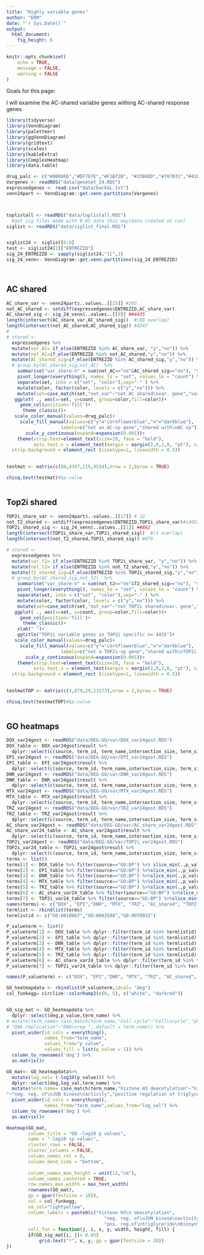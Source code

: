 ```yaml
---
title: "Highly variable genes"
author: "ERM"
date: "`r Sys.Date()`"
output: 
  html_document: 
    fig_height: 6
---
```


```r
knitr::opts_chunk$set(
	echo = TRUE,
	message = FALSE,
	warning = FALSE
)
```

Goals for this page:


  I will examine the AC-shared variable genes withing AC-shared response genes 

```r
library(tidyverse)
library(VennDiagram)
library(paletteer)
library(ggVennDiagram)
library(gridtext)
library(scales)
library(kableExtra)
library(ComplexHeatmap)
library(data.table)
```


```r

drug_palc <- c("#8B006D","#DF707E","#F1B72B", "#3386DD","#707031","#41B333")
Vargenes <- readRDS("data/geneset_24.RDS")
expressedgenes <- read.csv("data/backGL.txt")
venn24part <- VennDiagram::get.venn.partitions(Vargenes)



toplistall <- readRDS("data/toplistall.RDS")
  #get sig files made with 0.05 data this way(data created on run)
siglist <- readRDS("data/siglist_final.RDS")


siglist24 <- siglist[6:9]
test <- siglist24[1]["ENTREZID"]
sig_24_ENTREZID <- sapply(siglist24,"[[",1)
sig_24_venn<- VennDiagram::get.venn.partitions(sig_24_ENTREZID)




```



## AC shared
```r

AC_share_var <- venn24part$..values..[[25]] #203
not_AC_shared <- setdiff(expressedgenes$ENTREZID,AC_share_var)
AC_shared_sig <- sig_24_venn$..values..[[9]] ##4435
length(intersect(AC_share_var,AC_shared_sig))  #(88 overlap)
length(intersect(not_AC_shared,AC_shared_sig)) #4347
# 
# stored <-
  expressedgenes %>% 
  mutate(var_AC= if_else(ENTREZID %in% AC_share_var, "y","no")) %>% 
  mutate(not_AC=if_else(ENTREZID %in% not_AC_shared,"y","no")) %>% 
  mutate(AC_shared_sig=if_else(ENTREZID %in% AC_shared_sig,"y","no")) %>% 
  # group_by(AC_shared_sig,not_AC)  %>% 
    summarise("var_share-n" = sum(not_AC=="no"&AC_shared_sig=="no"), "var_share-y"=sum(not_AC=="no"&AC_shared_sig=="y"),"not_var-n"=sum(not_AC=="y"&AC_shared_sig=="no"), "not_var-y"=sum(not_AC=="y"&AC_shared_sig=="y")) %>% 
    pivot_longer(everything(), names_to = "set", values_to = "count") %>% 
    separate(set, into = c("set", "color"),sep="-" ) %>% 
    mutate(color, factor(color, levels = c("y","no"))) %>% 
    mutate(set=case_match(set,"not_var"~"not AC shared\nvar. gene","var_share"~"AC shared\nvar. gene")) %>% 
   ggplot( ., aes(x=set, y=count, group=color,fill=color))+
     geom_col(position='fill')+
      theme_classic()+
   scale_color_manual(values=drug_palc)+
     scale_fill_manual(values=c("y"="cornflowerblue","n"="darkblue"), 
                    labels=c("not an AC-sp gene","shared with\nAC sp"))+
       scale_y_continuous(expand=expansion(0.001))+
    theme(strip.text=element_text(size=10, face = "bold"),
          axis.text.x = element_text(margin = margin(2,0,2,0, "pt"), size=12),
  strip.background = element_rect (linetype=1, linewidth = 0.5))
 

testmat <- matrix(c(88,4347,115,9534),nrow = 2,byrow = TRUE)

chisq.test(testmat)#$p.value
  

```



## Top2i shared


```r

TOP2i_share_var <- venn24part$..values..[[17]] # 32
not_T2_shared <- setdiff(expressedgenes$ENTREZID,TOP2i_share_var)#14052
TOP2i_shared_sig <- sig_24_venn$..values..[[1]] ##882
length(intersect(TOP2i_share_var,TOP2i_shared_sig))  #(3 overlap)
length(intersect(not_T2_shared,TOP2i_shared_sig)) #879

# stored <-
  expressedgenes %>% 
  mutate(var_t2= if_else(ENTREZID %in% TOP2i_share_var, "y","no")) %>% 
  mutate(not_t2= if_else(ENTREZID %in% not_T2_shared,"y","no")) %>% 
  mutate(T2_shared_sig=if_else(ENTREZID %in% TOP2i_shared_sig,"y","no")) %>% 
  # group_by(AC_shared_sig,not_t2)  %>%
    summarise("var_share-n" = sum(not_t2=="no"&T2_shared_sig=="no"), "var_share-y"=sum(not_t2=="no"&T2_shared_sig=="y"),"not_var-n"=sum(not_t2=="y"&T2_shared_sig=="no"), "not_var-y"=sum(not_t2=="y"&T2_shared_sig=="y"))%>% 
    pivot_longer(everything(), names_to = "set", values_to = "count") %>% 
    separate(set, into = c("set", "color"),sep="-" ) %>% 
    mutate(color, factor(color, levels = c("y","no"))) %>% 
    mutate(set=case_match(set,"not_var"~"not TOP2i shared\nvar. gene","var_share"~"TOP2i shared\nvar. gene")) %>% 
   ggplot( ., aes(x=set, y=count, group=color,fill=color))+
     geom_col(position='fill')+
      theme_classic()+
    xlab(" ")+
    ggtitle("TOP2i variable genes in TOP2i specific n= 4435")+
   scale_color_manual(values=drug_palc)+
     scale_fill_manual(values=c("y"="cornflowerblue","n"="darkblue"), 
                    labels=c("not a TOP2i-sp gene","shared with\nTOP2i-sp"))+
       scale_y_continuous(expand=expansion(0.001))+
    theme(strip.text=element_text(size=10, face = "bold"),
          axis.text.x = element_text(margin = margin(2,0,2,0, "pt"), size=12),
  strip.background = element_rect (linetype=1, linewidth = 0.5))
 

testmatTOP <- matrix(c(3,879,29,13173),nrow = 2,byrow = TRUE)

chisq.test(testmatTOP)#$p.value
  

```


## GO heatmaps  


```r

DOX_var24gost <- readRDS("data/DEG-GO/var/DOX_var24gost.RDS")
DOX_table <- DOX_var24gost$result %>% 
  dplyr::select(c(source, term_id, term_name,intersection_size, term_size, p_value))
EPI_var24gost <- readRDS("data/DEG-GO/var/EPI_var24gost.RDS")
EPI_table <- EPI_var24gost$result %>% 
  dplyr::select(c(source, term_id, term_name,intersection_size, term_size, p_value))
DNR_var24gost <- readRDS("data/DEG-GO/var/DNR_var24gost.RDS")
DNR_table <- DNR_var24gost$result %>% 
  dplyr::select(c(source, term_id, term_name,intersection_size, term_size, p_value))
MTX_var24gost <- readRDS("data/DEG-GO/var/MTX_var24gost.RDS")
MTX_table <- MTX_var24gost$result %>% 
  dplyr::select(c(source, term_id, term_name,intersection_size, term_size, p_value))
TRZ_var24gost <- readRDS("data/DEG-GO/var/TRZ_var24gost.RDS")
TRZ_table <- TRZ_var24gost$result %>% 
  dplyr::select(c(source, term_id, term_name,intersection_size, term_size, p_value))
AC_share_var24gost <- readRDS("data/DEG-GO/var/AC_share_var24gost.RDS")
AC_share_var24_table <- AC_share_var24gost$result %>% 
  dplyr::select(c(source, term_id, term_name,intersection_size, term_size, p_value))
TOP2i_var24gost <- readRDS("data/DEG-GO/var/TOP2i_var24gost.RDS")
TOP2i_var24_table <- TOP2i_var24gost$result %>% 
  dplyr::select(c(source, term_id, term_name,intersection_size, term_size, p_value))
terms <- list()
terms[1] <- DOX_table %>% filter(source=="GO:BP") %>% slice_min(.,p_value, n=3) %>% list()
terms[2] <- EPI_table %>% filter(source=="GO:BP") %>%slice_min(.,p_value, n=3) %>% list()
terms[3] <- DNR_table %>% filter(source=="GO:BP") %>%slice_min(.,p_value, n=3) %>% list()
terms[4] <- MTX_table %>% filter(source=="GO:BP") %>%slice_min(.,p_value, n=3) %>% list()
terms[5] <- TRZ_table %>% filter(source=="GO:BP") %>%slice_min(.,p_value, n=3) %>% list()
terms[6] <- AC_share_var24_table %>% filter(source=="GO:BP") %>%slice_min(.,p_value, n=3) %>% list()
terms[7] <- TOP2i_var24_table %>% filter(source=="GO:BP") %>%slice_min(.,p_value, n=3) %>% list()
names(terms) <- c("DOX", "EPI","DNR", "MTX", "TRZ", "AC_shared", "TOP2i_shared")
termlist <- rbindlist(terms)
termlistid <- c("GO:0010867","GO:0043508","GO:0070932")
```





```r
P_valueterm <- list()
P_valueterm[1] <- DOX_table %>% dplyr::filter(term_id %in% termlistid) %>% list()
P_valueterm[2] <- EPI_table %>% dplyr::filter(term_id %in% termlistid) %>% list()
P_valueterm[3] <- DNR_table %>% dplyr::filter(term_id %in% termlistid) %>% list()
P_valueterm[4] <- MTX_table %>% dplyr::filter(term_id %in% termlistid) %>% list()
P_valueterm[5] <- TRZ_table %>% dplyr::filter(term_id %in% termlistid) %>% list()
P_valueterm[6] <- AC_share_var24_table %>% dplyr::filter(term_id %in% termlistid) %>% list()
P_valueterm[7] <- TOP2i_var24_table %>% dplyr::filter(term_id %in% termlistid) %>% list()

names(P_valueterm) <- c("DOX", "EPI","DNR", "MTX", "TRZ", "AC_shared", "TOP2i_shared")

GO_heatmapdata <- rbindlist(P_valueterm,idcol= "deg")
col_funkegg= circlize::colorRamp2(c(0, 5), c("white", "darkred"))


GO_sig_mat <- GO_heatmapdata %>% 
  dplyr::select(deg,p_value,term_name) %>%
# mutate(term_name= case_match(term_name,"Cell cycle"~"Cell\ncycle","p53 signaling pathway"~"p53\nsig.\npath.","Base excision repair"~"Base\nexcision\nrepair",	
# "DNA replication"~"DNA\nrep.",.default = term_name)) %>% 
  pivot_wider(id_cols = everything(),
              names_from="term_name",
              values_from="p_value",
              values_fill = list(p_value = 1)) %>% 
  column_to_rownames('deg') %>% 
  as.matrix()# 

GO_mat<- GO_heatmapdata%>%
  mutate(log_val= (-log10(p_value))) %>% 
  dplyr::select(deg,log_val,term_name) %>%
  mutate(term_name= case_match(term_name,"histone H3 deacetylation"~"histone H3\n deacetylation","negative regulation of JUN kinase activity
"~"neg. reg. of\nJUN kinase\nactivity","positive regulation of triglyceride biosynthetic process"~"pos. reg.\nof triglyceride\nbiosynthetic\nprocess",.default = term_name)) %>%
  pivot_wider(id_cols = everything(),
              names_from="term_name",values_from="log_val") %>% 
  column_to_rownames('deg') %>% 
  as.matrix()# 

Heatmap(GO_mat,
        column_title = "GO -log10 p values",
        name = "-log10 (p value)",
        cluster_rows = FALSE, 
        cluster_columns = FALSE,
        column_names_rot = 0,
        column_dend_side = "bottom",
        
        column_names_max_height = unit(12,"cm"),
        column_names_centered = TRUE,
        row_names_max_width = max_text_width(
        rownames(GO_mat), 
        gp = gpar(fontsize = 10)),
        col = col_funkegg,
        na_col="lightyellow",
        column_labels = paste0(c("histone H3\n deacetylation",
                                    "neg. reg. of\nJUN kinase\nactivity",
                                    "pos. reg.of\ntriglyceride\nbiosynthetic\nprocess")),
        cell_fun = function(j, i, x, y, width, height, fill) {
        if(GO_sig_mat[i, j]< 0.05)
            grid.text("*", x, y, gp = gpar(fontsize = 20))
})
  

```



